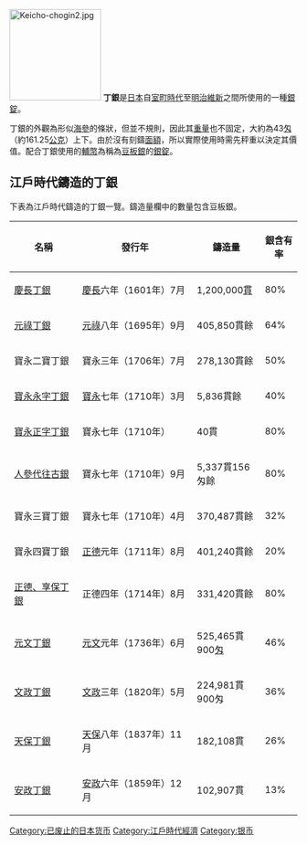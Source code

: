 [[File:Keicho-chogin2.jpg|160px]]
'''丁銀'''是[[日本|日本]]自[[室町時代|室町時代]]至[[明治維新|明治維新]]之間所使用的一種[[銀錠|銀錠]]。

丁銀的外觀為形似[[海參|海參]]的條狀，但並不規則，因此其[[重量|重量]]也不固定，大約為43[[匁|匁]]（約161.25[[公克|公克]]）上下。由於沒有刻鑄[[面額|面額]]，所以實際使用時需先秤重以決定其價值。配合丁銀使用的[[輔幣|輔幣]]為稱為[[豆板銀|豆板銀]]的[[銀錠|銀錠]]。

== 江戶時代鑄造的丁銀 ==
下表為江戶時代鑄造的丁銀一覽。鑄造量欄中的數量包含豆板銀。
{|class="wikitable"
!名稱||發行年||鑄造量||銀含有率
|-
|[[慶長丁銀|慶長丁銀]]||[[慶長|慶長]]六年（1601年）7月||1,200,000[[貫|貫]]||80%
|-
|[[元祿丁銀|元祿丁銀]]||[[元祿|元祿]]八年（1695年）9月||405,850貫餘||64%
|-
|style="white-space: nowrap"|寶永二{{lang|ja|ツ}}寶丁銀||寶永三年（1706年）7月||278,130貫餘||50%
|-
|[[寶永永字丁銀|寶永永字丁銀]]||[[寶永|寶永]]七年（1710年）3月||5,836貫餘||40%
|-
|[[寶永正字丁銀|寶永正字丁銀]]||寶永七年（1710年）||40貫||80%
|-
|[[人參代往古銀|人參代往古銀]]||寶永七年（1710年）9月||5,337貫156匁餘||80%
|-
|寶永三{{lang|ja|ツ}}寶丁銀||寶永七年（1710年）4月||370,487貫餘||32%
|-
|寶永四{{lang|ja|ツ}}寶丁銀||style="white-space: nowrap"|[[正德_(日本)|正德]]元年（1711年）8月||401,240貫餘||20%
|-
|[[正德、享保丁銀|正德、享保丁銀]]||正德四年（1714年）8月||331,420貫餘||80%
|-
|[[元文丁銀|元文丁銀]]||[[元文_(日本)|元文]]元年（1736年）6月||525,465貫900[[匁|匁]]||46%
|-
|[[文政丁銀|文政丁銀]]||[[文政|文政]]三年（1820年）5月||224,981貫900匁||36%
|-
|[[天保丁銀|天保丁銀]]||[[天保_(日本)|天保]]八年（1837年）11月||182,108貫||26%
|-
|[[安政丁銀|安政丁銀]]||[[安政|安政]]六年（1859年）12月||102,907貫||13%
|}

{{Money-stub}}

[[Category:已废止的日本货币|Category:已废止的日本货币]]
[[Category:江戶時代經濟|Category:江戶時代經濟]]
[[Category:银币|Category:银币]]